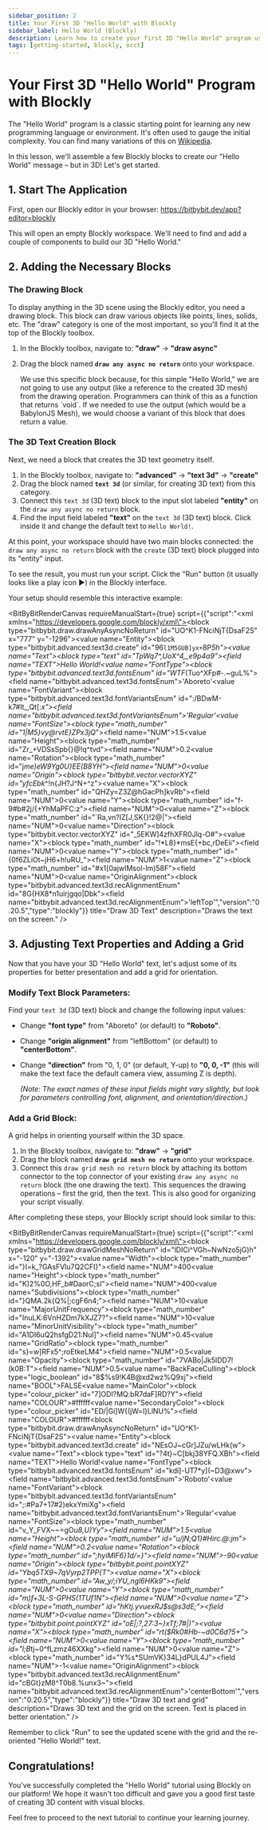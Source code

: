 ```yaml
---
sidebar_position: 2
title: Your First 3D "Hello World" with Blockly
sidebar_label: Hello World (Blockly)
description: Learn how to create your first 3D "Hello World" program using the Bitbybit Blockly visual programming editor.
tags: [getting-started, blockly, occt]
---
```



# Your First 3D "Hello World" Program with Blockly

The "Hello World" program is a classic starting point for learning any new programming language or environment. It's often used to gauge the initial complexity. You can find many variations of this on <a href="https://en.wikipedia.org/wiki/%22Hello,_World!%22_program" target="_blank" rel="noopener noreferrer">Wikipedia</a>.

In this lesson, we'll assemble a few Blockly blocks to create our "Hello World" message – but in 3D! Let's get started.

## 1. Start The Application

First, open our Blockly editor in your browser:
<a href="https://bitbybit.dev/app?editor=blockly" target="_blank" rel="noopener noreferrer">https://bitbybit.dev/app?editor=blockly</a>

This will open an empty Blockly workspace. We'll need to find and add a couple of components to build our 3D "Hello World."

## 2. Adding the Necessary Blocks

### The Drawing Block

To display anything in the 3D scene using the Blockly editor, you need a drawing block. This block can draw various objects like points, lines, solids, etc. The "draw" category is one of the most important, so you'll find it at the top of the Blockly toolbox.

1.  In the Blockly toolbox, navigate to:
    **"draw"** -> **"draw async"**
2.  Drag the block named **`draw any async no return`** onto your workspace.

    <Admonition type="info" title="Why `draw any async no return`?">
      We use this specific block because, for this simple "Hello World," we are not going to use any output (like a reference to the created 3D mesh) from the drawing operation. Programmers can think of this as a function that returns `void`. If we needed to use the output (which would be a BabylonJS Mesh), we would choose a variant of this block that does return a value.
    </Admonition>

### The 3D Text Creation Block

Next, we need a block that creates the 3D text geometry itself.

1.  In the Blockly toolbox, navigate to:
    **"advanced"** -> **"text 3d"** -> **"create"**
2.  Drag the block named **`text 3d`** (or similar, for creating 3D text) from this category.
3.  Connect this `text 3d` (3D text) block to the input slot labeled **"entity"** on the `draw any async no return` block.
4.  Find the input field labeled **"text"** on the `text 3d` (3D text) block. Click inside it and change the default text to `Hello World!`.

At this point, your workspace should have two main blocks connected: the `draw any async no return` block with the `create` (3D text) block plugged into its "entity" input.

<Admonition type="tip" title="Run the Script">
  To see the result, you must run your script. Click the "Run" button (it usually looks like a play icon ▶️) in the Blockly interface.
</Admonition>

Your setup should resemble this interactive example:

<BitByBitRenderCanvas
  requireManualStart={true}
  script={{"script":"<xml xmlns=\"https://developers.google.com/blockly/xml\"><block type=\"bitbybit.draw.drawAnyAsyncNoReturn\" id=\"UO^K1-FNciNjT{DsaF2S\" x=\"777\" y=\"-1296\"><value name=\"Entity\"><block type=\"bitbybit.advanced.text3d.create\" id=\"96`l1M5GUB]yx+`8P*5h\"><value name=\"Text\"><block type=\"text\" id=\"TpWq7^,UoX^4,_e9p4a9\"><field name=\"TEXT\">Hello World!</field></block></value><value name=\"FontType\"><block type=\"bitbybit.advanced.text3d.fontsEnum\" id=\"WTF*(Tuo^XFp#-.~guL%\"><field name=\"bitbybit.advanced.text3d.fontsEnum\">'Aboreto'</field></block></value><value name=\"FontVariant\"><block type=\"bitbybit.advanced.text3d.fontVariantsEnum\" id=\":/BDwM-k7#lt_,Qt[:_x\"><field name=\"bitbybit.advanced.text3d.fontVariantsEnum\">'Regular'</field></block></value><value name=\"FontSize\"><block type=\"math_number\" id=\"1|M5}vy@rvtE}ZPx3jQ_\"><field name=\"NUM\">1.5</field></block></value><value name=\"Height\"><block type=\"math_number\" id=\"Zr_+VDSsSpb{}@!q^tvd\"><field name=\"NUM\">0.2</field></block></value><value name=\"Rotation\"><block type=\"math_number\" id=\"j*me)eW9Yg0U}EE(B8YH\"><field name=\"NUM\">0</field></block></value><value name=\"Origin\"><block type=\"bitbybit.vector.vectorXYZ\" id=\"yfcEbk*^!n{JH?J^N+^z\"><value name=\"X\"><block type=\"math_number\" id=\"QHZy=Z3Z@hGacPh]kvRb\"><field name=\"NUM\">0</field></block></value><value name=\"Y\"><block type=\"math_number\" id=\"f-9#b#2j/{+YhMaPFC:z\"><field name=\"NUM\">0</field></block></value><value name=\"Z\"><block type=\"math_number\" id=\"`Ra,vn?IZ[J,SK{}!2@|\"><field name=\"NUM\">0</field></block></value></block></value><value name=\"Direction\"><block type=\"bitbybit.vector.vectorXYZ\" id=\"_5EKW]4zfhXFR0Jlq-O#\"><value name=\"X\"><block type=\"math_number\" id=\"!*L8}*msE{+bc,rDeEii\"><field name=\"NUM\">0</field></block></value><value name=\"Y\"><block type=\"math_number\" id=\"{0f6ZLiOt~jH6+h!uRU_\"><field name=\"NUM\">1</field></block></value><value name=\"Z\"><block type=\"math_number\" id=\"#x1[0ajwIMsol-lm)58F\"><field name=\"NUM\">0</field></block></value></block></value><value name=\"OriginAlignment\"><block type=\"bitbybit.advanced.text3d.recAlignmentEnum\" id=\"8G{HX8*n1uirjgqo|Dbk\"><field name=\"bitbybit.advanced.text3d.recAlignmentEnum\">'leftTop'</field></block></value></block></value></block></xml>","version":"0.20.5","type":"blockly"}}
  title="Draw 3D Text"
  description="Draws the text on the screen."
/>

## 3. Adjusting Text Properties and Adding a Grid

Now that you have your 3D "Hello World" text, let's adjust some of its properties for better presentation and add a grid for orientation.

### Modify Text Block Parameters:

Find your `text 3d` (3D text) block and change the following input values:

*   Change **"font type"** from "Aboreto" (or default) to **"Roboto"**.
*   Change **"origin alignment"** from "leftBottom" (or default) to **"centerBottom"**.
*   Change **"direction"** from "0, 1, 0" (or default, Y-up) to **"0, 0, -1"** (this will make the text face the default camera view, assuming Z is depth).

    *(Note: The exact names of these input fields might vary slightly, but look for parameters controlling font, alignment, and orientation/direction.)*

### Add a Grid Block:

A grid helps in orienting yourself within the 3D space.

1.  In the Blockly toolbox, navigate to:
    **"draw"** -> **"grid"**
2.  Drag the block named **`draw grid mesh no return`** onto your workspace.
3.  Connect this `draw grid mesh no return` block by attaching its bottom connector to the top connector of your existing `draw any async no return` block (the one drawing the text). This sequences the drawing operations – first the grid, then the text. This is also good for organizing your script visually.

After completing these steps, your Blockly script should look similar to this:

<BitByBitRenderCanvas
  requireManualStart={true}
  script={{"script":"<xml xmlns=\"https://developers.google.com/blockly/xml\"><block type=\"bitbybit.draw.drawGridMeshNoReturn\" id=\"lDICi^VGh~NwNzo5jG)h\" x=\"-120\" y=\"-1392\"><value name=\"Width\"><block type=\"math_number\" id=\"}I=k_?GAsFVlu7Q2CFI}\"><field name=\"NUM\">400</field></block></value><value name=\"Height\"><block type=\"math_number\" id=\"K)2%0O,HF_b#DaorC;sI\"><field name=\"NUM\">400</field></block></value><value name=\"Subdivisions\"><block type=\"math_number\" id=\"}QMA.2k{Q%|;cgF6n4;\"><field name=\"NUM\">10</field></block></value><value name=\"MajorUnitFrequency\"><block type=\"math_number\" id=\"InuLK:6VnHZDm7kXJZ7?\"><field name=\"NUM\">10</field></block></value><value name=\"MinorUnitVisibility\"><block type=\"math_number\" id=\"A1DI6uQ2hsfgD21:Nul]\"><field name=\"NUM\">0.45</field></block></value><value name=\"GridRatio\"><block type=\"math_number\" id=\"s}=w]RFx5^;roEtkeLM4\"><field name=\"NUM\">0.5</field></block></value><value name=\"Opacity\"><block type=\"math_number\" id=\"7VABo|Jk5lDD7!(k0B:T\"><field name=\"NUM\">0.5</field></block></value><value name=\"BackFaceCulling\"><block type=\"logic_boolean\" id=\"8$%s9!K4B@xd2wz%Q9xj\"><field name=\"BOOL\">FALSE</field></block></value><value name=\"MainColor\"><block type=\"colour_picker\" id=\"7]ODl?MQ:bR7daF]RD?Y\"><field name=\"COLOUR\">#ffffff</field></block></value><value name=\"SecondaryColor\"><block type=\"colour_picker\" id=\"ED/|Gi]W{(jW=l}LlNU%\"><field name=\"COLOUR\">#ffffff</field></block></value><next><block type=\"bitbybit.draw.drawAnyAsyncNoReturn\" id=\"UO^K1-FNciNjT{DsaF2S\"><value name=\"Entity\"><block type=\"bitbybit.advanced.text3d.create\" id=\"NEsOJ~cGr]JZu/wLHk(w\"><value name=\"Text\"><block type=\"text\" id=\"?4t}~C[bkj38YFQ.XBh\"><field name=\"TEXT\">Hello World!</field></block></value><value name=\"FontType\"><block type=\"bitbybit.advanced.text3d.fontsEnum\" id=\"kdi]-UT7*y](~D3@xwv\"><field name=\"bitbybit.advanced.text3d.fontsEnum\">'Roboto'</field></block></value><value name=\"FontVariant\"><block type=\"bitbybit.advanced.text3d.fontVariantsEnum\" id=\";:#Pa7+17#2)ekxYmiXg\"><field name=\"bitbybit.advanced.text3d.fontVariantsEnum\">'Regular'</field></block></value><value name=\"FontSize\"><block type=\"math_number\" id=\"v_Y_FVX~~=gO*u8,U)Yy\"><field name=\"NUM\">1.5</field></block></value><value name=\"Height\"><block type=\"math_number\" id=\"u/jN;Q1}#Hirc.@_:jm\"><field name=\"NUM\">0.2</field></block></value><value name=\"Rotation\"><block type=\"math_number\" id=\";h$yi%$MlF6}1d_/=}\"><field name=\"NUM\">-90</field></block></value><value name=\"Origin\"><block type=\"bitbybit.point.pointXYZ\" id=\"Ybq5TX9~7qVyrp2TPP{T\"><value name=\"X\"><block type=\"math_number\" id=\"Aw_y/;iYU_ng$l$6HKk9\"><field name=\"NUM\">0</field></block></value><value name=\"Y\"><block type=\"math_number\" id=\"m)f+3L-S-GPHS(1TUf1N\"><field name=\"NUM\">0</field></block></value><value name=\"Z\"><block type=\"math_number\" id=\"hKtj.yvuexRJ$s@s3dE;\"><field name=\"NUM\">0</field></block></value></block></value><value name=\"Direction\"><block type=\"bitbybit.point.pointXYZ\" id=\"oE|;?,27:3~}xTf;7#|)\"><value name=\"X\"><block type=\"math_number\" id=\"rt($Rk0#Hb-~d0C6d?5+\"><field name=\"NUM\">0</field></block></value><value name=\"Y\"><block type=\"math_number\" id=\"l;B*tj~0^fLzmz46XXkg\"><field name=\"NUM\">0</field></block></value><value name=\"Z\"><block type=\"math_number\" id=\"Y%s*SUmVK}34L}dPUL4J\"><field name=\"NUM\">-1</field></block></value></block></value><value name=\"OriginAlignment\"><block type=\"bitbybit.advanced.text3d.recAlignmentEnum\" id=\"cBGt}zM8^T0b8.%unx3~\"><field name=\"bitbybit.advanced.text3d.recAlignmentEnum\">'centerBottom'</field></block></value></block></value></block></next></block></xml>","version":"0.20.5","type":"blockly"}}
  title="Draw 3D text and grid"
  description="Draws 3D text and the grid on the screen. Text is placed in better orientation."
/>

Remember to click "Run" to see the updated scene with the grid and the re-oriented "Hello World!" text.

## Congratulations!

You've successfully completed the "Hello World" tutorial using Blockly on our platform! We hope it wasn't too difficult and gave you a good first taste of creating 3D content with visual blocks.

Feel free to proceed to the next tutorial to continue your learning journey.